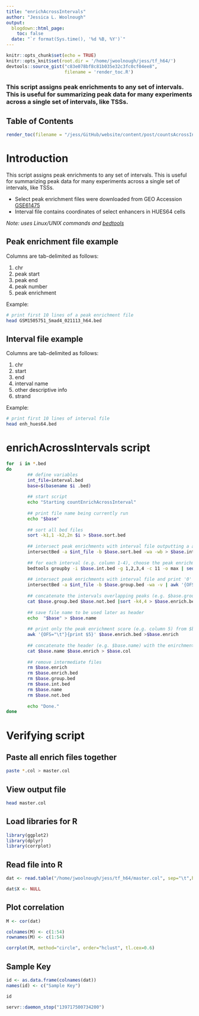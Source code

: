 ```yaml
---
title: "enrichAcrossIntervals"
author: "Jessica L. Woolnough"
output:
  blogdown::html_page:
    toc: false
  date: "`r format(Sys.time(), '%d %B, %Y')`"
---
```


```r
knitr::opts_chunk$set(echo = TRUE)
knitr::opts_knit$set(root.dir = '/home/jwoolnough/jess/tf_h64/')
devtools::source_gist("c83e078bf8c81b035e32c3fc0cf04ee8", 
                      filename = 'render_toc.R')
```

### This script assigns peak enrichments to any set of intervals. This is useful for summarizing peak data for many experiments across a single set of intervals, like TSSs.

## Table of Contents

```r
render_toc(filename = "/jess/GitHub/website/content/post/countsAcrossInterval.Rmd")
```

# Introduction

This script assigns peak enrichments to any set of intervals. This is useful for summarizing peak data for many experiments across a single set of intervals, like TSSs.
  
* Select peak enrichment files were downloaded from GEO Accession [GSE61475](https://www.ncbi.nlm.nih.gov/geo/query/acc.cgi?acc=GSE61475)
* Interval file contains coordinates of select enhancers in HUES64 cells

_Note: uses Linux/UNIX commands and [bedtools](https://bedtools.readthedocs.io/en/latest/)_


## Peak enrichment file example

Columns are tab-delimited as follows:

1. chr  
2. peak start  
3. peak end  
4. peak number  
5. peak enrichment  

Example:
```bash
# print first 10 lines of a peak enrichment file
head GSM1505751_Smad4_021113_h64.bed
```

## Interval file example

Columns are tab-delimited as follows:

1. chr  
2. start  
3. end  
4. interval name  
5. other descriptive info  
6. strand  

Example:
```bash
# print first 10 lines of interval file 
head enh_hues64.bed
```

# enrichAcrossIntervals script
```bash

for  i in *.bed
do
        ## define variables
        int_file=interval.bed
        base=$(basename $i .bed)
        
        ## start script
        echo "Starting countEnrichAcrossInterval"
        
        ## print file name being currently run
        echo "$base"
        
        ## sort all bed files
        sort -k1,1 -k2,2n $i > $base.sort.bed
        
        ## intersect peak enrichments with interval file outputting a and b file info
        intersectBed -a $int_file -b $base.sort.bed -wa -wb > $base.int.bed
        
        ## for each interval (e.g. column 1-4), choose the peak enrichment (e.g. column 11) with the highest value
        bedtools groupby -i $base.int.bed -g 1,2,3,4 -c 11 -o max | sed 's/ /\t/g' | sort -k1,1 -k2,2n > $base.group.bed
        
        ## intersect peak enrichments with interval file and print '0' for all intervals that don't intersect a peak
        intersectBed -a $int_file -b $base.group.bed -wa -v | awk '{OFS="\t"}{print $1,$2,$3,$4,0}' > $base.not.bed
        
        ## concatenate the intervals overlapping peaks (e.g. $base.group.bed) with the intervals not overlapping peaks (e.g. $base.not.bed)
        cat $base.group.bed $base.not.bed |sort -k4,4 > $base.enrich.bed
        
        ## save file name to be used later as header
        echo  "$base" > $base.name
        
        ## print only the peak enrichment score (e.g. column 5) from $base.enrich.bed
        awk '{OFS="\t"}{print $5}' $base.enrich.bed >$base.enrich
        
        ## concatenate the header (e.g. $base.name) with the enirchment score file (e.g. $base.enrich)
        cat $base.name $base.enrich > $base.col
        
        ## remove intermediate files
        rm $base.enrich
        rm $base.enrich.bed
        rm $base.group.bed
        rm $base.int.bed
        rm $base.name
        rm $base.not.bed
        
        echo "Done."
done

```

# Verifying script
## Paste all enrich files together
```bash
paste *.col > master.col
```

## View output file
```bash
head master.col
```


## Load libraries for R
```r
library(ggplot2)
library(dplyr)
library(corrplot)
```

## Read file into R
```r
dat <- read.table("/home/jwoolnough/jess/tf_h64/master.col", sep="\t",header=TRUE)
```

```r
dat$X <- NULL
```

## Plot correlation
```r
M <- cor(dat)

colnames(M) <- c(1:54)
rownames(M) <- c(1:54)

corrplot(M, method="circle", order="hclust", tl.cex=0.6)

```
## Sample Key
```r
id <- as.data.frame(colnames(dat))
names(id) <- c("Sample Key")

id
```



```r
servr::daemon_stop("139717500734200")
```
